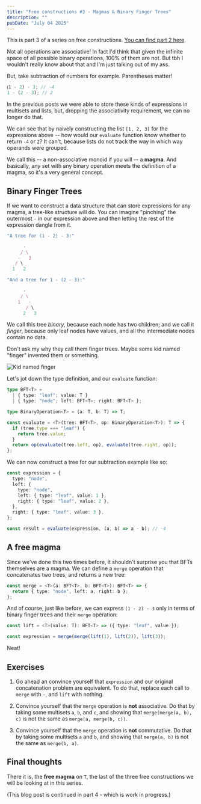 ```yaml
---
title: "Free constructions #3 - Magmas & Binary Finger Trees"
description: ""
pubDate: "July 04 2025"
---
```


This is part 3 of a series on free constructions.
[You can find part 2 here](./2025-06-19-free-constructions-2).

Not all operations are associative! In fact I'd think that given
the infinite space of all possible binary operations, 100% of
them are not. But tbh I wouldn't really know about that and I'm
just talking out of my ass.

But, take subtraction of numbers for example. Parentheses matter!

```ts
⟮1 - 2) - 3; // -4
1 - (2 - 3); // 2
```

In the previous posts we were able to store these kinds of
expressions in multisets and lists, but, dropping the associativity
requirement, we can no longer do that.

We can see that by naively constructing the list `[1, 2, 3]` for
the expressions above -- how would our `evaluate` function know
whether to return `-4` or `2`? It can't, because lists do not track
the way in which way operands were grouped.

We call this -- a non-associative monoid if you will -- a
**magma**. And basically, any set with any binary operation
meets the definition of a magma, so it's a very general
concept.

## Binary Finger Trees

If we want to construct a data structure that can store expressions
for any magma, a tree-like structure will do. You can imagine
"pinching" the outermost `-` in our expression above and then letting
the rest of the expression dangle from it.

```ts
"A tree for (1 - 2) - 3:"

      -
     / \
    -   3
   / \
  1   2

"And a tree for 1 - (2 - 3):"

      -
     / \
    1   -
       / \
      2   3
```

We call this tree _binary_, because each node has two children;
and we call it _finger_, because only leaf nodes have values,
and all the intermediate nodes contain no data.

Don't ask my why they call them finger trees. Maybe some kid named
"finger" invented them or something.

![Kid named finger](/assets/2025-07-04-free-constructions-3/kid_named_finger.jpg)

Let's jot down the type definition, and our `evaluate` function:

```ts
type BFT<T> =
  | { type: "leaf"; value: T }
  | { type: "node"; left: BFT<T>; right: BFT<T> };

type BinaryOperation<T> = (a: T, b: T) => T;

const evaluate = <T>(tree: BFT<T>, op: BinaryOperation<T>): T => {
  if (tree.type === "leaf") {
    return tree.value;
  }
  return op(evaluate(tree.left, op), evaluate(tree.right, op));
};
```

We can now construct a tree for our subtraction example like so:

```ts
const expression = {
  type: "node",
  left: {
    type: "node",
    left: { type: "leaf", value: 1 },
    right: { type: "leaf", value: 2 },
  },
  right: { type: "leaf", value: 3 },
};

const result = evaluate(expression, (a, b) => a - b); // -4
```

## A free magma

Since we've done this two times before, it shouldn't surprise you
that BFTs themselves are a magma. We can define a `merge`
operation that concatenates two trees, and returns a new tree:

```ts
const merge = <T>(a: BFT<T>, b: BFT<T>): BFT<T> => {
  return { type: "node", left: a, right: b };
};
```

And of course, just like before, we can express `(1 - 2) - 3` only
in terms of binary finger trees and their `merge` operation:

```ts
const lift = <T>(value: T): BFT<T> => ({ type: "leaf", value });

const expression = merge(merge(lift(1), lift(2)), lift(3));
```

Neat!

## Exercises

1. Go ahead an convince yourself that `expression` and our
   original concatenation problem are equivalent. To do that,
   replace each call to `merge` with `-`, and `lift` with
   nothing.

2. Convince yourself that the `merge` operation is **not** associative.
   Do that by taking some multisets `a`, `b`, and `c`, and
   showing that `merge(merge(a, b), c)` is not the same as
   `merge(a, merge(b, c))`.

3. Convince yourself that the `merge` operation is **not**
   commutative. Do that by taking some multisets `a` and `b`, and
   showing that `merge(a, b)` is not the same as `merge(b, a)`.

## Final thoughts

There it is, the **free magma** on `T`, the last of the three
free constructions we will be looking at in this series.

(This blog post is continued in part 4 - which is work in progress.)
